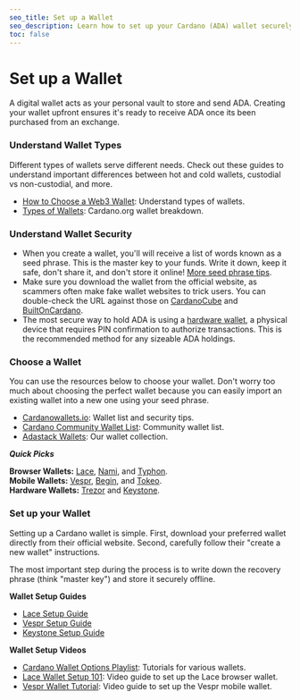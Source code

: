 ```yaml
---
seo_title: Set up a Wallet
seo_description: Learn how to set up your Cardano (ADA) wallet securely with our step-by-step guide. Discover wallets, wallet types, and security tips. Be your own bank.
toc: false
---
```



# Set up a Wallet

A digital wallet acts as your personal vault to store and send ADA. Creating your wallet upfront ensures it's ready to receive ADA once its been purchased from an exchange.

<Steps>

### Understand Wallet Types

Different types of wallets serve different needs. Check out these guides to understand important differences between hot and cold wallets, custodial vs non-custodial, and more.

- [How to Choose a Web3 Wallet](https://www.essentialcardano.io/article/how-to-choose-a-web3-wallet): Understand types of wallets.
- [Types of Wallets](https://docs.cardano.org/about-cardano/new-to-cardano/types-of-wallets): Cardano.org wallet breakdown.

### Understand Wallet Security

- When you create a wallet, you'll will receive a list of words known as a seed phrase. This is the master key to your funds. Write it down, keep it safe, don't share it, and don't store it online! [More seed phrase tips](https://www.reddit.com/r/cardano/wiki/wallets/seedphrase/).
- Make sure you download the wallet from the official website, as scammers often make fake wallet websites to trick users. You can double-check the URL against those on [CardanoCube](https://www.cardanocube.com/categories/wallets) and [BuiltOnCardano](https://builtoncardano.com/ecosystem/wallets).
- The most secure way to hold ADA is using a [hardware wallet](https://builtoncardano.com/ecosystem/hardware-wallet), a physical device that requires PIN confirmation to authorize transactions. This is the recommended method for any sizeable ADA holdings.

### Choose a Wallet

You can use the resources below to choose your wallet. Don't worry too much about choosing the perfect wallet because you can easily import an existing wallet into a new one using your seed phrase.

- [Cardanowallets.io](https://cardanowallets.io/): Wallet list and security tips.
- [Cardano Community Wallet List](https://cardano-community.github.io/support-faq/Wallets/list/): Community wallet list.
- [Adastack Wallets](../ecosystem/wallets.mdx): Our wallet collection.

**_Quick Picks_**

**Browser Wallets:** [Lace](https://www.lace.io/), [Nami](https://www.namiwallet.io/), and [Typhon](https://typhonwallet.io/).  
**Mobile Wallets:** [Vespr](https://vespr.xyz/), [Begin](https://begin.is/), and [Tokeo](https://tokeopay.io/).  
**Hardware Wallets:** [Trezor](https://trezor.io/) and [Keystone](https://keyst.one/).

### Set up your Wallet

Setting up a Cardano wallet is simple. First, download your preferred wallet directly from their official website. Second, carefully follow their "create a new wallet" instructions.

The most important step during the process is to write down the recovery phrase (think "master key") and store it securely offline.

**Wallet Setup Guides**

- [Lace Setup Guide](https://cardanospot.io/news/how-to-set-up-a-lace-wallet-0)
- [Vespr Setup Guide](https://docs.vespr.xyz/vespr/user-guide/getting-started)
- [Keystone Setup Guide](https://keyst.one/get-started)

**Wallet Setup Videos**

- [Cardano Wallet Options Playlist](https://www.youtube.com/playlist?list=PL3DtqUjro7uFqlq7BvrV0tNc3oduOahMu): Tutorials for various wallets.
- [Lace Wallet Setup 101](https://learncardano.io/courses/lace-wallet/): Video guide to set up the Lace browser wallet.
- [Vespr Wallet Tutorial](https://www.youtube.com/watch?v=XrNSFL87HFk): Video guide to set up the Vespr mobile wallet.

</Steps>
